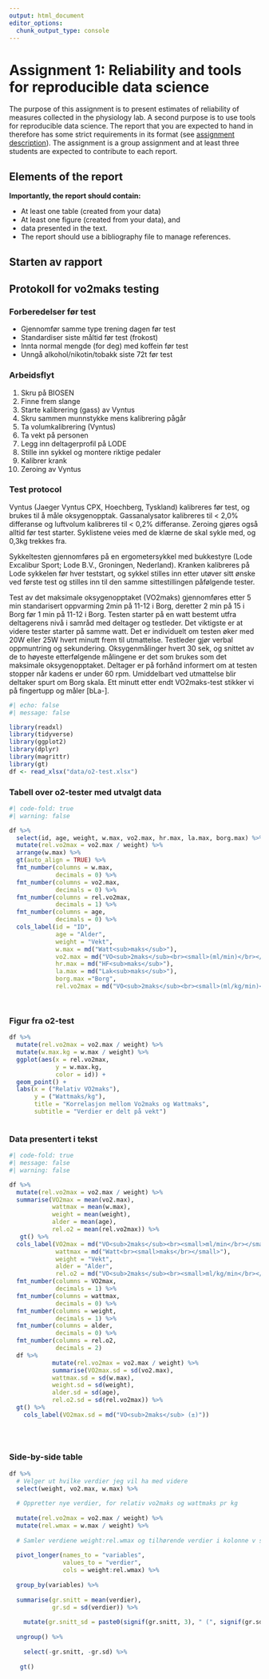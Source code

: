 ```yaml
---
output: html_document
editor_options: 
  chunk_output_type: console
---
```


# Assignment 1: Reliability and tools for reproducible data science {#assignment1}

The purpose of this assignment is to present estimates of reliability of measures collected in the physiology lab. A second purpose is to use tools for reproducible data science. The report that you are expected to hand in therefore has some strict requirements in its format (see [assignment description](https://dhammarstrom.github.io/quant-methods-workshops/assignment-1.html)). The assignment is a group assignment and at least three students are expected to contribute to each report.

## Elements of the report

**Importantly, the report should contain:**

-   At least one table (created from your data)
-   At least one figure (created from your data), and
-   data presented in the text.
-   The report should use a bibliography file to manage references.

## **Starten av rapport**

## **Protokoll for vo2maks testing**


### Forberedelser før test
- Gjennomfør samme type trening dagen før test 
- Standardiser siste måltid før test (frokost) 
- Innta normal mengde (for deg) med koffein før test 
- Unngå alkohol/nikotin/tobakk siste 72t før test 

### Arbeidsflyt

1. Skru på BIOSEN
2. Finne frem slange
3. Starte kalibrering (gass) av Vyntus
4. Skru sammen munnstykke mens kalibrering pågår
5. Ta volumkalibrering (Vyntus)
6. Ta vekt på personen
7. Legg inn deltagerprofil på LODE
8. Stille inn sykkel og montere riktige pedaler
9. Kalibrer krank
10. Zeroing av Vyntus


### Test protocol

Vyntus (Jaeger Vyntus CPX, Hoechberg, Tyskland) kalibreres før test, og brukes til å måle oksygenopptak. Gassanalysator kalibreres til < 2,0% differanse og luftvolum kalibreres til < 0,2% differanse. Zeroing gjøres også alltid før test starter. Syklistene veies med de klærne de skal sykle med, og 0,3kg trekkes fra.  
  
Sykkeltesten gjennomføres på en ergometersykkel med bukkestyre (Lode Excalibur Sport; Lode B.V., Groningen, Nederland). Kranken kalibreres på Lode sykkelen før hver teststart, og sykkel stilles inn etter utøver sitt ønske ved første test og stilles inn til den samme sittestillingen påfølgende tester. 
  
Test av det maksimale oksygenopptaket (VO2maks) gjennomføres etter 5 min standarisert oppvarming 2min på 11-12 i Borg, deretter 2 min på 15 i Borg før 1 min på 11-12 i Borg. Testen starter på en watt bestemt utfra deltagerens nivå i samråd med deltager og testleder. Det viktigste er at videre tester starter på samme watt. Det er individuelt om testen øker med 20W eller 25W hvert minutt frem til utmattelse. Testleder gjør verbal oppmuntring og sekundering. Oksygenmålinger hvert 30 sek, og snittet av de to høyeste etterfølgende målingene er det som brukes som det maksimale oksygenopptaket. Deltager er på forhånd informert om at testen stopper når kadens er under 60 rpm. Umiddelbart ved utmattelse blir deltaker spurt om Borg skala. Ett minutt etter endt VO2maks-test stikker vi på fingertupp og måler [bLa-]. 


```r
#| echo: false
#| message: false

library(readxl)
library(tidyverse)
library(ggplot2)
library(dplyr)
library(magrittr)
library(gt)
df <- read_xlsx("data/o2-test.xlsx")

```



### Tabell over o2-tester med utvalgt data

```r
#| code-fold: true
#| warning: false

df %>% 
  select(id, age, weight, w.max, vo2.max, hr.max, la.max, borg.max) %>% 
  mutate(rel.vo2max = vo2.max / weight) %>% 
  arrange(w.max) %>% 
  gt(auto_align = TRUE) %>% 
  fmt_number(columns = w.max,
             decimals = 0) %>% 
  fmt_number(columns = vo2.max,
             decimals = 0) %>% 
  fmt_number(columns = rel.vo2max,
             decimals = 1) %>% 
  fmt_number(columns = age,
             decimals = 0) %>% 
  cols_label(id = "ID",
             age = "Alder",
             weight = "Vekt",
             w.max = md("Watt<sub>maks</sub>"),
             vo2.max = md("VO<sub>2maks</sub><br><small>(ml/min)</br></small>"),
             hr.max = md("HF<sub>maks</sub>"),
             la.max = md("Lak<sub>maks</sub>"),
             borg.max ="Borg",
             rel.vo2max = md("VO<sub>2maks</sub><br><small>(ml/kg/min)</br></small>"))




```


### Figur fra o2-test

```r


df %>% 
  mutate(rel.vo2max = vo2.max / weight) %>% 
  mutate(w.max.kg = w.max / weight) %>% 
  ggplot(aes(x = rel.vo2max,
             y = w.max.kg,
             color = id)) +
  geom_point() +
  labs(x = ("Relativ VO2maks"),
       y = ("Wattmaks/kg"),
       title = "Korrelasjon mellom Vo2maks og Wattmaks",
       subtitle = "Verdier er delt på vekt") 



```



### Data presentert i tekst

```r
#| code-fold: true
#| message: false
#| warning: false

df %>% 
  mutate(rel.vo2max = vo2.max / weight) %>% 
  summarise(VO2max = mean(vo2.max),
            wattmax = mean(w.max),
            weight = mean(weight),
            alder = mean(age),
            rel.o2 = mean(rel.vo2max)) %>% 
   gt() %>% 
  cols_label(VO2max = md("VO<sub>2maks</sub><br><small>ml/min</br></small>"),
             wattmax = md("Watt<br><small>maks</br></small>"),
             weight = "Vekt",
             alder = "Alder",
             rel.o2 = md("VO<sub>2maks</sub><br><small>ml/kg/min</br></small>")) %>% 
  fmt_number(columns = VO2max,
             decimals = 1) %>% 
  fmt_number(columns = wattmax,
             decimals = 0) %>% 
  fmt_number(columns = weight,
             decimals = 1) %>% 
  fmt_number(columns = alder,
             decimals = 0) %>% 
  fmt_number(columns = rel.o2,
             decimals = 2)
  df %>% 
            mutate(rel.vo2max = vo2.max / weight) %>% 
            summarise(VO2max.sd = sd(vo2.max),
            wattmax.sd = sd(w.max),
            weight.sd = sd(weight),
            alder.sd = sd(age),
            rel.o2.sd = sd(rel.vo2max)) %>% 
  gt() %>% 
    cols_label(VO2max.sd = md("VO<sub>2maks</sub> (±)"))
    
   



```


### Side-by-side table
```r

df %>% 
  # Velger ut hvilke verdier jeg vil ha med videre
  select(weight, vo2.max, w.max) %>% 
  
  # Oppretter nye verdier, for relativ vo2maks og wattmaks pr kg
  
  mutate(rel.vo2max = vo2.max / weight) %>% 
  mutate(rel.wmax = w.max / weight) %>% 
  
  # Samler verdiene weight:rel.wmax og tilhørende verdier i kolonne v siden av
  
  pivot_longer(names_to = "variables",
               values_to = "verdier",
               cols = weight:rel.wmax) %>% 
  
  group_by(variables) %>% 
  
  summarise(gr.snitt = mean(verdier),
            gr.sd = sd(verdier)) %>% 
  
    mutate(gr.snitt_sd = paste0(signif(gr.snitt, 3), " (", signif(gr.sd, 3), ")")) %>% 
  
  ungroup() %>% 
  
    select(-gr.snitt, -gr.sd) %>% 
  
   gt()
  


 



```









